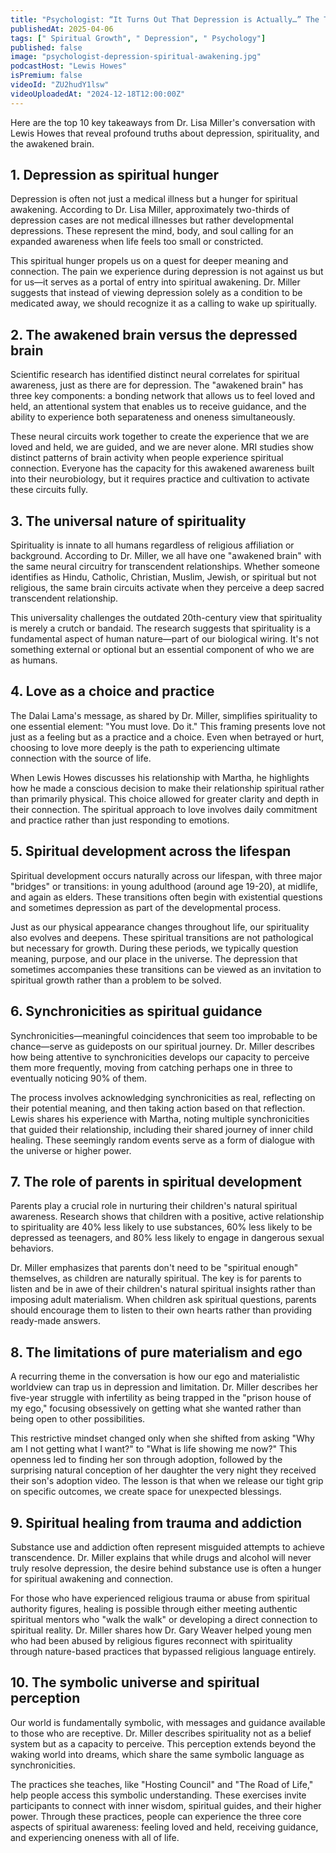 ```yaml
---
title: "Psychologist: “It Turns Out That Depression is Actually…” The TRUTH We ALL Have to Face!"
publishedAt: 2025-04-06
tags: [" Spiritual Growth", " Depression", " Psychology"]
published: false
image: "psychologist-depression-spiritual-awakening.jpg"
podcastHost: "Lewis Howes"
isPremium: false
videoId: "ZU2hudY1lsw"
videoUploadedAt: "2024-12-18T12:00:00Z"
---
```



<PodcastSummaryPageLayout frontmatter={frontmatter}>

Here are the top 10 key takeaways from Dr. Lisa Miller's conversation with Lewis Howes that reveal profound truths about depression, spirituality, and the awakened brain.

## 1. Depression as spiritual hunger

Depression is often not just a medical illness but a hunger for spiritual awakening. According to Dr. Lisa Miller, approximately two-thirds of depression cases are not medical illnesses but rather developmental depressions. These represent the mind, body, and soul calling for an expanded awareness when life feels too small or constricted.

This spiritual hunger propels us on a quest for deeper meaning and connection. The pain we experience during depression is not against us but for us—it serves as a portal of entry into spiritual awakening. Dr. Miller suggests that instead of viewing depression solely as a condition to be medicated away, we should recognize it as a calling to wake up spiritually.

## 2. The awakened brain versus the depressed brain

Scientific research has identified distinct neural correlates for spiritual awareness, just as there are for depression. The "awakened brain" has three key components: a bonding network that allows us to feel loved and held, an attentional system that enables us to receive guidance, and the ability to experience both separateness and oneness simultaneously.

These neural circuits work together to create the experience that we are loved and held, we are guided, and we are never alone. MRI studies show distinct patterns of brain activity when people experience spiritual connection. Everyone has the capacity for this awakened awareness built into their neurobiology, but it requires practice and cultivation to activate these circuits fully.

## 3. The universal nature of spirituality

Spirituality is innate to all humans regardless of religious affiliation or background. According to Dr. Miller, we all have one "awakened brain" with the same neural circuitry for transcendent relationships. Whether someone identifies as Hindu, Catholic, Christian, Muslim, Jewish, or spiritual but not religious, the same brain circuits activate when they perceive a deep sacred transcendent relationship.

This universality challenges the outdated 20th-century view that spirituality is merely a crutch or bandaid. The research suggests that spirituality is a fundamental aspect of human nature—part of our biological wiring. It's not something external or optional but an essential component of who we are as humans.

## 4. Love as a choice and practice

The Dalai Lama's message, as shared by Dr. Miller, simplifies spirituality to one essential element: "You must love. Do it." This framing presents love not just as a feeling but as a practice and a choice. Even when betrayed or hurt, choosing to love more deeply is the path to experiencing ultimate connection with the source of life.

When Lewis Howes discusses his relationship with Martha, he highlights how he made a conscious decision to make their relationship spiritual rather than primarily physical. This choice allowed for greater clarity and depth in their connection. The spiritual approach to love involves daily commitment and practice rather than just responding to emotions.

## 5. Spiritual development across the lifespan

Spiritual development occurs naturally across our lifespan, with three major "bridges" or transitions: in young adulthood (around age 19-20), at midlife, and again as elders. These transitions often begin with existential questions and sometimes depression as part of the developmental process.

Just as our physical appearance changes throughout life, our spirituality also evolves and deepens. These spiritual transitions are not pathological but necessary for growth. During these periods, we typically question meaning, purpose, and our place in the universe. The depression that sometimes accompanies these transitions can be viewed as an invitation to spiritual growth rather than a problem to be solved.

## 6. Synchronicities as spiritual guidance

Synchronicities—meaningful coincidences that seem too improbable to be chance—serve as guideposts on our spiritual journey. Dr. Miller describes how being attentive to synchronicities develops our capacity to perceive them more frequently, moving from catching perhaps one in three to eventually noticing 90% of them.

The process involves acknowledging synchronicities as real, reflecting on their potential meaning, and then taking action based on that reflection. Lewis shares his experience with Martha, noting multiple synchronicities that guided their relationship, including their shared journey of inner child healing. These seemingly random events serve as a form of dialogue with the universe or higher power.

## 7. The role of parents in spiritual development

Parents play a crucial role in nurturing their children's natural spiritual awareness. Research shows that children with a positive, active relationship to spirituality are 40% less likely to use substances, 60% less likely to be depressed as teenagers, and 80% less likely to engage in dangerous sexual behaviors.

Dr. Miller emphasizes that parents don't need to be "spiritual enough" themselves, as children are naturally spiritual. The key is for parents to listen and be in awe of their children's natural spiritual insights rather than imposing adult materialism. When children ask spiritual questions, parents should encourage them to listen to their own hearts rather than providing ready-made answers.

## 8. The limitations of pure materialism and ego

A recurring theme in the conversation is how our ego and materialistic worldview can trap us in depression and limitation. Dr. Miller describes her five-year struggle with infertility as being trapped in the "prison house of my ego," focusing obsessively on getting what she wanted rather than being open to other possibilities.

This restrictive mindset changed only when she shifted from asking "Why am I not getting what I want?" to "What is life showing me now?" This openness led to finding her son through adoption, followed by the surprising natural conception of her daughter the very night they received their son's adoption video. The lesson is that when we release our tight grip on specific outcomes, we create space for unexpected blessings.

## 9. Spiritual healing from trauma and addiction

Substance use and addiction often represent misguided attempts to achieve transcendence. Dr. Miller explains that while drugs and alcohol will never truly resolve depression, the desire behind substance use is often a hunger for spiritual awakening and connection.

For those who have experienced religious trauma or abuse from spiritual authority figures, healing is possible through either meeting authentic spiritual mentors who "walk the walk" or developing a direct connection to spiritual reality. Dr. Miller shares how Dr. Gary Weaver helped young men who had been abused by religious figures reconnect with spirituality through nature-based practices that bypassed religious language entirely.

## 10. The symbolic universe and spiritual perception

Our world is fundamentally symbolic, with messages and guidance available to those who are receptive. Dr. Miller describes spirituality not as a belief system but as a capacity to perceive. This perception extends beyond the waking world into dreams, which share the same symbolic language as synchronicities.

The practices she teaches, like "Hosting Council" and "The Road of Life," help people access this symbolic understanding. These exercises invite participants to connect with inner wisdom, spiritual guides, and their higher power. Through these practices, people can experience the three core aspects of spiritual awareness: feeling loved and held, receiving guidance, and experiencing oneness with all of life.

</PodcastSummaryPageLayout>
